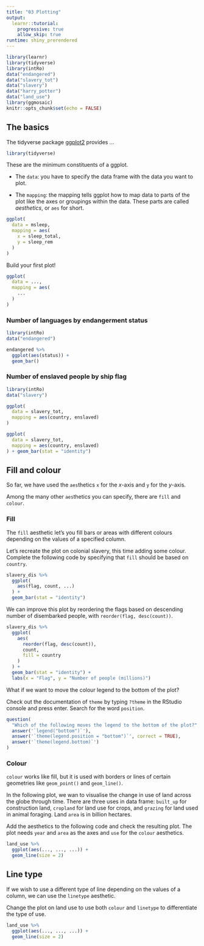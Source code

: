 ```yaml
---
title: "03 Plotting"
output: 
  learnr::tutorial:
    progressive: true
    allow_skip: true
runtime: shiny_prerendered
---
```


```r
library(learnr)
library(tidyverse)
library(intRo)
data("endangered")
data("slavery_tot")
data("slavery")
data("harry_potter")
data("land_use")
library(ggmosaic)
knitr::opts_chunk$set(echo = FALSE)
```

## The basics

The tidyverse package [ggplot2](https://ggplot2.tidyverse.org) provides ...

```r
library(tidyverse)
```

These are the minimum constituents of a ggplot.

- The `data`: you have to specify the data frame with the data you want to plot.

- The `mapping`: the mapping tells ggplot how to map data to parts of the plot like the axes or groupings within the data. These parts are called *aesthetics*, or `aes` for short.

```r
ggplot(
  data = msleep,
  mapping = aes(
    x = sleep_total,
    y = sleep_rem
  )
)
```


Build your first plot!

```r
ggplot(
  data = ...,
  mapping = aes(
    ...
  )
)
```




### Number of languages by endangerment status

```r
library(intRo)
data("endangered")
```


```r
endangered %>%
  ggplot(aes(status)) +
  geom_bar()
```


### Number of enslaved people by ship flag

```r
library(intRo)
data("slavery")
```


```r
ggplot(
  data = slavery_tot,
  mapping = aes(country, enslaved)
)
```


```r
ggplot(
  data = slavery_tot,
  mapping = aes(country, enslaved)
) + geom_bar(stat = "identity")
```

## Fill and colour

So far, we have used the `aes`thetics `x` for the *x*-axis and `y` for the *y*-axis.

Among the many other `aes`thetics you can specify, there are `fill` and `colour`.

### Fill

The `fill` aesthetic let's you fill bars or areas with different colours depending on the values of a specified column.

Let's recreate the plot on colonial slavery, this time adding some colour. Complete the following code by specifying that `fill` should be based on `country`.

```r
slavery_dis %>%
  ggplot(
    aes(flag, count, ...)
  ) +
  geom_bar(stat = "identity")
```

We can improve this plot by reordering the flags based on descending number of disembarked people, with `reorder(flag, desc(count))`.

```r
slavery_dis %>%
  ggplot(
    aes(
      reorder(flag, desc(count)),
      count,
      fill = country
    )
  ) +
  geom_bar(stat = "identity") +
  labs(x = "Flag", y = "Number of people (millions)")
```

What if we want to move the colour legend to the bottom of the plot?

Check out the documentation of `theme` by typing `?theme` in the RStudio console and press enter.
Search for the word `position`.

```r
question(
  "Which of the following moves the legend to the bottom of the plot?",
  answer('`legend("bottom")`'),
  answer('`theme(legend.position = "bottom")`', correct = TRUE),
  answer('`theme(legend.bottom)`')
)
```

### Colour

`colour` works like fill, but it is used with borders or lines of certain geometries like `geom_point()` and `geom_line()`.

In the following plot, we wan to visualise the change in use of land across the globe through time.
There are three uses in data frame: `built_up` for construction land, `cropland` for land use for crops, and `grazing` for land used in animal foraging.
Land `area` is in billion hectares.

Add the aesthetics to the following code and check the resulting plot.
The plot needs `year` and `area` as the axes and `use` for the `colour` aesthetics.

```r
land_use %>%
  ggplot(aes(..., ..., ...)) +
  geom_line(size = 2)
```

## Line type

If we wish to use a different type of line depending on the values of a column, we can use the `linetype` aesthetic.

Change the plot on land use to use both `colour` and `linetype` to differentiate the type of use.

```r
land_use %>%
  ggplot(aes(..., ..., ...)) +
  geom_line(size = 2)
```

